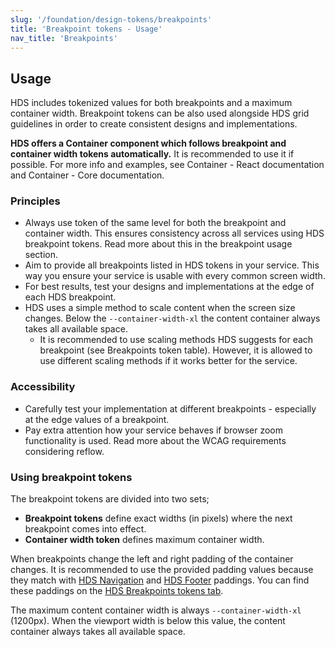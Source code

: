 ```yaml
---
slug: '/foundation/design-tokens/breakpoints'
title: 'Breakpoint tokens - Usage'
nav_title: 'Breakpoints'
---
```




## Usage
HDS includes tokenized values for both breakpoints and a maximum container width. Breakpoint tokens can be also used alongside <Link size="M" href="#">HDS grid guidelines</Link> in order to create consistent designs and implementations.

**HDS offers a Container component which follows breakpoint and container width tokens automatically.** It is recommended to use it if possible. For more info and examples, see <Link size="M" href="https://hds.hel.fi/storybook/react/?path=/story/components-container--example" external>Container - React documentation</Link> and <Link size="M" href="https://hds.hel.fi/storybook/core/?path=/story/components-container--default" external>Container - Core documentation</Link>.

### Principles
- Always use token of the same level for both the breakpoint and container width. This ensures consistency across all services using HDS breakpoint tokens. Read more about this in <Link size="M" href="#using-breakpoint-tokens">the breakpoint usage section.</Link>
- Aim to provide all breakpoints listed in HDS tokens in your service. This way you ensure your service is usable with every common screen width.
- For best results, test your designs and implementations at the edge of each HDS breakpoint.
- HDS uses a simple method to scale content when the screen size changes. Below the `--container-width-xl` the content container always takes all available space.
  - It is recommended to use scaling methods HDS suggests for each breakpoint (<Link size="M" href="/foundation/design-tokens/breakpoints/tokens#tokens">see Breakpoints token table</Link>). However, it is allowed to use different scaling methods if it works better for the service.

### Accessibility
- Carefully test your implementation at different breakpoints - especially at the edge values of a breakpoint.
- Pay extra attention how your service behaves if browser zoom functionality is used. Read more about the <Link size="M" href="https://www.w3.org/WAI/WCAG21/Understanding/reflow.html" external>WCAG requirements considering reflow</Link>.

### Using breakpoint tokens
The breakpoint tokens are divided into two sets;

- **Breakpoint tokens** define exact widths (in pixels) where the next breakpoint comes into effect.
- **Container width token** defines maximum container width.

When breakpoints change the left and right padding of the container changes. It is recommended to use the provided padding values because they match with [HDS Navigation](/components/navigation) and [HDS Footer](/components/footer) paddings. You can find these paddings on the [HDS Breakpoints tokens tab](/foundation/design-tokens/breakpoints/tokens).

The maximum content container width is always `--container-width-xl` (1200px). When the viewport width is below this value, the content container always takes all available space.
